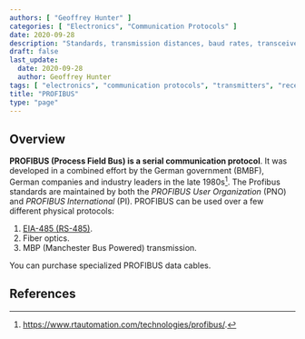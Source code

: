 ```yaml
---
authors: [ "Geoffrey Hunter" ]
categories: [ "Electronics", "Communication Protocols" ]
date: 2020-09-28
description: "Standards, transmission distances, baud rates, transceivers, high-level protocols and more info about the PROFIBUS communication protocol."
draft: false
last_update:
  date: 2020-09-28
  author: Geoffrey Hunter
tags: [ "electronics", "communication protocols", "transmitters", "receivers", "data", "bus", "serial", "PROFIBUS", "Process Field Bus", "PNO", "PI", "FDL", "Fieldbus", "RS-485", "EIA-485" ]
title: "PROFIBUS"
type: "page"
---
```



## Overview

**PROFIBUS (Process Field Bus) is a serial communication protocol**. It was developed in a combined effort by the German government (BMBF), German companies and industry leaders in the late 1980s[^rt-automation-profibus]. The Profibus standards are maintained by both the _PROFIBUS User Organization_ (PNO) and _PROFIBUS International_ (PI). PROFIBUS can be used over a few different physical protocols:

1. [EIA-485 (RS-485)](/electronics/communication-protocols/rs-485-protocol).
1. Fiber optics.
1. MBP (Manchester Bus Powered) transmission.

You can purchase specialized PROFIBUS data cables.

## References

[^rt-automation-profibus]: https://www.rtautomation.com/technologies/profibus/.